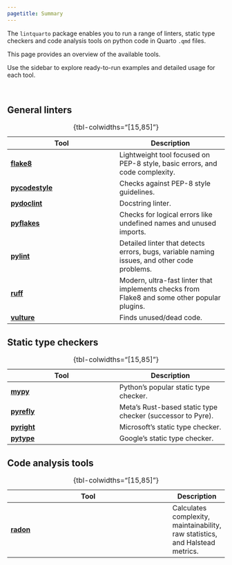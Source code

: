 ```yaml
---
pagetitle: Summary
---
```


The `lintquarto` package enables you to run a range of linters, static type checkers and code analysis tools on python code in Quarto `.qmd` files.

This page provides an overview of the available tools.

Use the sidebar to explore ready-to-run examples and detailed usage for each tool.

<br>

## General linters

| Tool | Description |
| - | - |
| [**flake8**](flake8.qmd) | Lightweight tool focused on PEP-8 style, basic errors, and code complexity. |
| [**pycodestyle**](pycodestyle.qmd) | Checks against PEP-8 style guidelines. |
| [**pydoclint**](pydoclint.qmd) | Docstring linter. |
| [**pyflakes**](pyflakes.qmd) | Checks for logical errors like undefined names and unused imports. |
| [**pylint**](pylint.qmd) | Detailed linter that detects errors, bugs, variable naming issues, and other code problems. |
| [**ruff**](ruff.qmd) | Modern, ultra-fast linter that implements checks from Flake8 and some other popular plugins. |
| [**vulture**](vulture.qmd) | Finds unused/dead code. |
: {tbl-colwidths="[15,85]"}

## Static type checkers

| Tool | Description |
| - | - |
| [**mypy**](mypy.qmd) | Python's popular static type checker. |
| [**pyrefly**](pyrefly.qmd) | Meta's Rust-based static type checker (successor to Pyre). |
| [**pyright**](pyright.qmd) | Microsoft's static type checker. |
| [**pytype**](pytype.qmd) | Google's static type checker. |
: {tbl-colwidths="[15,85]"}

## Code analysis tools

| Tool | Description |
| --- | - |
| [**radon**](radon.qmd) | Calculates complexity, maintainability, raw statistics, and Halstead metrics. |
: {tbl-colwidths="[15,85]"}
